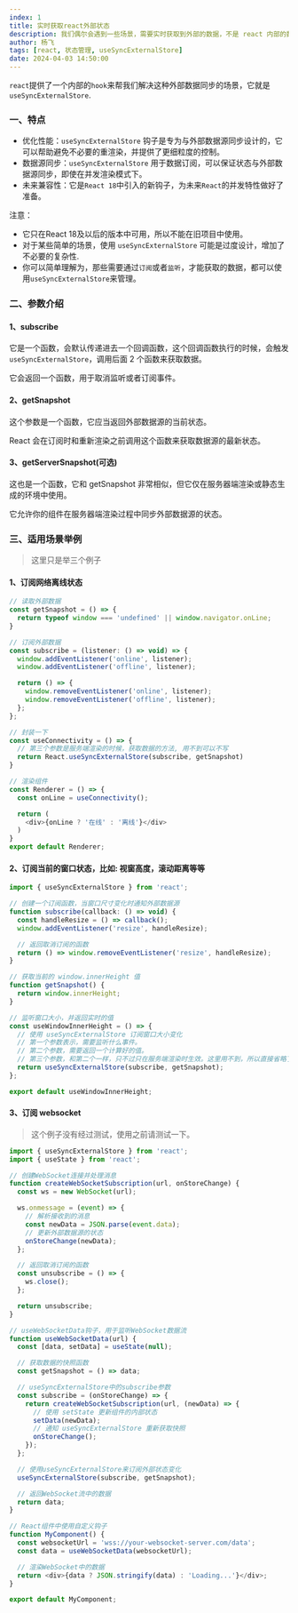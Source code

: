 ```yaml
---
index: 1
title: 实时获取react外部状态
description: 我们偶尔会遇到一些场景，需要实时获取到外部的数据，不是 react 内部的数据管理的，比如网络是否在线，window 内部高度等等。react 提供了一个内部 hook 来帮我们处理这个问题。
author: 杨飞
tags: [react, 状态管理, useSyncExternalStore]
date: 2024-04-03 14:50:00
---
```


`react`提供了一个内部的`hook`来帮我们解决这种外部数据同步的场景，它就是`useSyncExternalStore`.

### 一、特点

- 优化性能：`useSyncExternalStore` 钩子是专为与外部数据源同步设计的，它可以帮助避免不必要的重渲染，并提供了更细粒度的控制。
- 数据源同步：`useSyncExternalStore` 用于数据订阅，可以保证状态与外部数据源同步，即使在并发渲染模式下。
- 未来兼容性：它是`React 18`中引入的新钩子，为未来`React`的并发特性做好了准备。

注意：

- 它只在React 18及以后的版本中可用，所以不能在旧项目中使用。
- 对于某些简单的场景，使用 `useSyncExternalStore` 可能是过度设计，增加了不必要的复杂性.
- 你可以简单理解为，那些需要通过`订阅`或者`监听`，才能获取的数据，都可以使用`useSyncExternalStore`来管理。

### 二、参数介绍

#### 1、subscribe

它是一个函数，会默认传递进去一个回调函数，这个回调函数执行的时候，会触发`useSyncExternalStore`，调用后面 2 个函数来获取数据。

它会返回一个函数，用于取消监听或者订阅事件。

#### 2、getSnapshot

这个参数是一个函数，它应当返回外部数据源的当前状态。

React 会在订阅时和重新渲染之前调用这个函数来获取数据源的最新状态。

#### 3、getServerSnapshot(可选)

这也是一个函数，它和 getSnapshot 非常相似，但它仅在服务器端渲染或静态生成的环境中使用。

它允许你的组件在服务器端渲染过程中同步外部数据源的状态。


### 三、适用场景举例
> 这里只是举三个例子

#### 1、订阅网络离线状态

  ```javascript
  // 读取外部数据
  const getSnapshot = () => {
    return typeof window === 'undefined' || window.navigator.onLine;
  }

  // 订阅外部数据
  const subscribe = (listener: () => void) => {
    window.addEventListener('online', listener);
    window.addEventListener('offline', listener);

    return () => {
      window.removeEventListener('online', listener);
      window.removeEventListener('offline', listener);
    };
  };

  // 封装一下
  const useConnectivity = () => {
    // 第三个参数是服务端渲染的时候，获取数据的方法, 用不到可以不写
    return React.useSyncExternalStore(subscribe, getSnapshot)
  }

  // 渲染组件
  const Renderer = () => {
    const onLine = useConnectivity();

    return (
      <div>{onLine ? '在线' : '离线'}</div>
    )
  }
  export default Renderer;
  ```

#### 2、订阅当前的窗口状态，比如: 视窗高度，滚动距离等等

  ```javascript
  import { useSyncExternalStore } from 'react';

  // 创建一个订阅函数，当窗口尺寸变化时通知外部数据源
  function subscribe(callback: () => void) {
    const handleResize = () => callback();
    window.addEventListener('resize', handleResize);

    // 返回取消订阅的函数
    return () => window.removeEventListener('resize', handleResize);
  }

  // 获取当前的 window.innerHeight 值
  function getSnapshot() {
    return window.innerHeight;
  }

  // 监听窗口大小，并返回实时的值
  const useWindowInnerHeight = () => {
    // 使用 useSyncExternalStore 订阅窗口大小变化
    // 第一个参数表示，需要监听什么事件。
    // 第二个参数，需要返回一个计算好的值。
    // 第三个参数，和第二个一样，只不过只在服务端渲染时生效。这里用不到，所以直接省略了。
    return useSyncExternalStore(subscribe, getSnapshot);
  };

  export default useWindowInnerHeight;
  ```

#### 3、订阅 websocket
> 这个例子没有经过测试，使用之前请测试一下。

  ```javascript
  import { useSyncExternalStore } from 'react';
  import { useState } from 'react';

  // 创建WebSocket连接并处理消息
  function createWebSocketSubscription(url, onStoreChange) {
    const ws = new WebSocket(url);

    ws.onmessage = (event) => {
      // 解析接收到的消息
      const newData = JSON.parse(event.data);
      // 更新外部数据源的状态
      onStoreChange(newData);
    };

    // 返回取消订阅的函数
    const unsubscribe = () => {
      ws.close();
    };

    return unsubscribe;
  }

  // useWebSocketData钩子，用于监听WebSocket数据流
  function useWebSocketData(url) {
    const [data, setData] = useState(null);

    // 获取数据的快照函数
    const getSnapshot = () => data;

    // useSyncExternalStore中的subscribe参数
    const subscribe = (onStoreChange) => {
      return createWebSocketSubscription(url, (newData) => {
        // 使用 setState 更新组件的内部状态
        setData(newData);
        // 通知 useSyncExternalStore 重新获取快照
        onStoreChange();
      });
    };

    // 使用useSyncExternalStore来订阅外部状态变化
    useSyncExternalStore(subscribe, getSnapshot);

    // 返回WebSocket流中的数据
    return data;
  }

  // React组件中使用自定义钩子
  function MyComponent() {
    const websocketUrl = 'wss://your-websocket-server.com/data';
    const data = useWebSocketData(websocketUrl);

    // 渲染WebSocket中的数据
    return <div>{data ? JSON.stringify(data) : 'Loading...'}</div>;
  }

  export default MyComponent;
  ```
